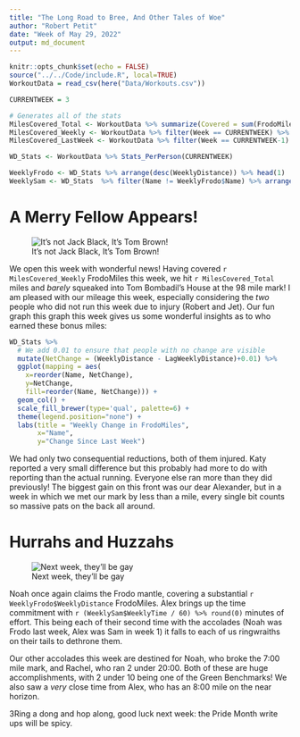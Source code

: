 ```yaml
---
title: "The Long Road to Bree, And Other Tales of Woe"
author: "Robert Petit"
date: "Week of May 29, 2022"
output: md_document
---
```


```r
knitr::opts_chunk$set(echo = FALSE)
source("../../Code/include.R", local=TRUE)
WorkoutData = read_csv(here("Data/Workouts.csv"))

CURRENTWEEK = 3
```


``` r
# Generates all of the stats
MilesCovered_Total <- WorkoutData %>% summarize(Covered = sum(FrodoMiles)) %>% pull(Covered)
MilesCovered_Weekly <- WorkoutData %>% filter(Week == CURRENTWEEK) %>% summarize(Covered = sum(FrodoMiles)) %>% pull(Covered)
MilesCovered_LastWeek <- WorkoutData %>% filter(Week == CURRENTWEEK-1) %>% summarize(Covered = sum(FrodoMiles)) %>% pull(Covered)

WD_Stats <- WorkoutData %>% Stats_PerPerson(CURRENTWEEK)

WeeklyFrodo <- WD_Stats %>% arrange(desc(WeeklyDistance)) %>% head(1)
WeeklySam <- WD_Stats  %>% filter(Name != WeeklyFrodo$Name) %>% arrange(desc(WeeklyTime)) %>% head(1)
```

# A Merry Fellow Appears!

![It's not Jack Black, It's Tom Brown!](Images/TomBombadil.png)

We open this week with wonderful news! Having covered `r MilesCovered_Weekly` FrodoMiles this week, we hit `r MilesCovered_Total` miles and *barely* squeaked into Tom Bombadil's House at the 98 mile mark! I am pleased with our mileage this week, especially considering the *two* people who did not run this week due to injury (Robert and Jet). Our fun graph this graph this week gives us some wonderful insights as to who earned these bonus miles:

```r
WD_Stats %>%
  # We add 0.01 to ensure that people with no change are visible
  mutate(NetChange = (WeeklyDistance - LagWeeklyDistance)+0.01) %>%
  ggplot(mapping = aes(
    x=reorder(Name, NetChange), 
    y=NetChange,
    fill=reorder(Name, NetChange))) +
  geom_col() +
  scale_fill_brewer(type='qual', palette=6) +
  theme(legend.position="none") +
  labs(title = "Weekly Change in FrodoMiles",
       x="Name",
       y="Change Since Last Week")

```

We had only two consequential reductions, both of them injured. Katy reported a very small difference but this probably had more to do with reporting than the actual running. Everyone else ran more than they did previously! The biggest gain on this front was our dear Alexander, but in a week in which we met our mark by less than a mile, every single bit counts so massive pats on the back all around.

# Hurrahs and Huzzahs

![Next week, they'll be gay](Images/FrodoAndSam2.png)

Noah once again claims the Frodo mantle, covering a substantial `r WeeklyFrodo$WeeklyDistance` FrodoMiles. Alex brings up the time commitment with `r (WeeklySam$WeeklyTime / 60) %>% round(0)` minutes of effort. This being each of their second time with the accolades (Noah was Frodo last week, Alex was Sam in week 1) it falls to each of us ringwraiths on their tails to dethrone them. 

Our other accolades this week are destined for Noah, who broke the 7:00 mile mark, and Rachel, who ran 2 under 20:00. Both of these are huge accomplishments, with 2 under 10 being one of the Green Benchmarks! We also saw a *very* close time from Alex, who has an 8:00 mile on the near horizon.

3Ring a dong and hop along, good luck next week: the Pride Month write ups will be spicy.